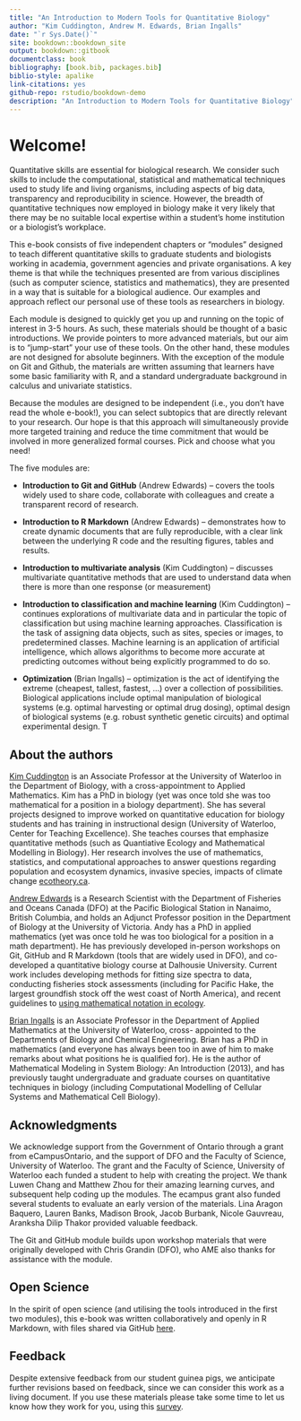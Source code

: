 ```yaml
---
title: "An Introduction to Modern Tools for Quantitative Biology"
author: "Kim Cuddington, Andrew M. Edwards, Brian Ingalls"
date: "`r Sys.Date()`"
site: bookdown::bookdown_site
output: bookdown::gitbook
documentclass: book
bibliography: [book.bib, packages.bib]
biblio-style: apalike
link-citations: yes
github-repo: rstudio/bookdown-demo
description: "An Introduction to Modern Tools for Quantitative Biology"
---
```


#  Welcome!

Quantitative skills are essential for biological research. We consider such
skills to include the computational, statistical and mathematical techniques used to study life and
living organisms, including aspects of big data, transparency and reproducibility in science.
However, the breadth of quantitative techniques now employed in biology make it very likely
that there may be no suitable local expertise within a student's home
institution or a biologist's workplace. 

This e-book consists of five independent chapters or "modules" designed to teach different quantitative skills to graduate students and biologists working in academia, government agencies and private organisations. A key theme is that while the techniques presented are from various disciplines (such as computer science, statistics and mathematics), they are presented in a way that is suitable for a biological audience. Our examples and approach reflect our personal use of these tools as researchers in biology.

Each module is designed to quickly get you up and running on the topic of interest in 3-5 hours. As such, these materials should be thought of a basic introductions. We provide pointers to more advanced materials, but our aim is to "jump-start" your use of these tools. On the other hand, these modules are not designed for absolute beginners. With the exception of the module on Git and Github, the materials are written assuming that learners have some basic familiarity with R, and a standard undergraduate background in calculus and univariate statistics. 

Because the modules are designed to be independent (i.e., you don't have read the whole e-book!), you can select subtopics that are directly relevant to your research. Our hope is that this approach will simultaneously provide more targeted training and reduce the time commitment that would be involved in more generalized formal courses. Pick and choose what you need!

The five modules are:

* **Introduction to Git and GitHub** (Andrew Edwards) -- covers the tools widely used to share code,
  collaborate with colleagues and create a transparent record of research.

* **Introduction to R Markdown** (Andrew Edwards) -- demonstrates how to create dynamic documents
  that are fully reproducible, with a clear link between the underlying R code
  and the resulting figures, tables and results.

* **Introduction to multivariate analysis** (Kim Cuddington) -- discusses multivariate quantitative
  methods that are used to understand data when there is more than one response (or measurement)

* **Introduction to classification and machine learning** (Kim Cuddington) -- continues explorations
  of multivariate data and in particular the topic of classification but using machine learning approaches. Classification is
  the task of assigning data objects, such as sites, species or images, to
  predetermined classes. Machine learning is an application of artificial
  intelligence, which allows algorithms to become more accurate at predicting
  outcomes without being explicitly programmed to do so. 
  
* **Optimization** (Brian Ingalls) -- optimization is the act of identifying the extreme (cheapest,
  tallest, fastest, ...) over a collection of possibilities. Biological
  applications include optimal manipulation of biological systems (e.g. optimal
  harvesting or optimal drug dosing), optimal design of biological systems
  (e.g. robust synthetic genetic circuits) and optimal experimental design. T

## About the authors

[Kim Cuddington](https://uwaterloo.ca/biology/people-profiles/kim-md-cuddington){target="_blank"}
is an Associate Professor at the University of Waterloo in the Department
of Biology, with a cross-appointment to Applied Mathematics. Kim has a PhD in biology (yet was once told she was too mathematical for a position in a biology department). She has several projects designed to improve worked on quantitative education for biology students and has training in instructional design (University of Waterloo, Center for Teaching Excellence). She teaches courses that emphasize quantitative methods (such as Quantiative Ecology and Mathematical Modelling in Biology). Her research involves the use of mathematics, statistics, and computational approaches to answer questions regarding population and ecosystem dynamics, invasive species, impacts of climate change [ecotheory.ca](https://ecotheory.ca){target="_blank"}. 

[Andrew Edwards](http://www.chebucto.ns.ca/~english/){target="_blank"} is a
Research Scientist with the Department of Fisheries and Oceans Canada (DFO) at
the Pacific Biological Station in Nanaimo, British Columbia, and holds an Adjunct Professor position in the
Department of Biology at the University of Victoria. Andy has a PhD in applied mathematics (yet was once told he was too biological for a position in a math department). He has
previously developed in-person workshops on Git, GitHub and R Markdown (tools
that are widely used in DFO), and co-developed a
quantitative biology course at Dalhousie University. Current work includes
developing methods for fitting size spectra to data, conducting fisheries stock
assessments (including for Pacific Hake, the largest groundfish stock off the
west coast of North America), and recent guidelines to [using mathematical notation
in ecology](https://doi.org/10.1111/2041-210X.13105){target="_blank"}.

[Brian Ingalls](https://uwaterloo.ca/applied-mathematics/people-profiles/brian-ingalls){target="_blank"}
is an Associate Professor in the Department of Applied Mathematics at the University of Waterloo, cross-
appointed to the Departments of Biology and Chemical Engineering. Brian has a PhD in mathematics (and everyone has always been too in awe of him to make remarks about what positions he is qualified for). He is the author of
Mathematical Modeling in System Biology: An Introduction (2013), and has previously taught
undergraduate and graduate courses on quantitative techniques in biology (including
Computational Modelling of Cellular Systems and Mathematical Cell Biology).

## Acknowledgments

We acknowledge support from the Government of Ontario through a grant from
eCampusOntario, and the support of DFO and the Faculty of Science, University of Waterloo. The grant and the Faculty of Science, University of Waterloo each funded a student to help with creating the project. We thank Luwen Chang and Matthew Zhou for their amazing learning curves, and subsequent help coding up the modules. The ecampus grant also funded several students to evaluate an early version of the materials. Lina Aragon Baquero, Lauren Banks, Madison Brook, Jacob Burbank, Nicole Gauvreau, Aranksha Dilip Thakor provided valuable feedback. 

The Git and GitHub module builds upon workshop materials that were originally
developed with Chris Grandin (DFO), who AME also thanks for assistance with the
module.

## Open Science

In the spirit of open science (and utilising the tools introduced in the first
two modules), this e-book was written collaboratively and
openly in R Markdown, with files shared via GitHub [here](https://github.com/quantitative-biology/Basics){target="_blank"}.

## Feedback

Despite extensive feedback from our student guinea pigs, we anticipate further
revisions based on feedback, since we can consider this work as a living
document. If you use these materials please take some time to
let us know how they work for you, using this
[survey](https://forms.gle/vLkcZq7NxPb2ajTQ6){target="_blank"}.
